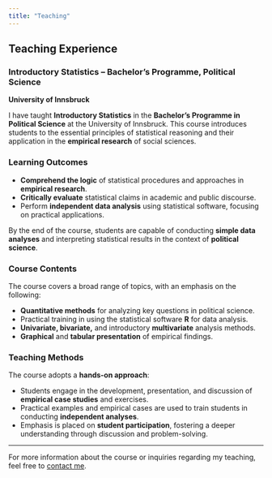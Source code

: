 ```yaml
---
title: "Teaching"
---
```


## Teaching Experience

### Introductory Statistics – Bachelor's Programme, Political Science  
**University of Innsbruck**

I have taught **Introductory Statistics** in the **Bachelor’s Programme in Political Science** at the University of Innsbruck. This course introduces students to the essential principles of statistical reasoning and their application in the **empirical research** of social sciences.

### Learning Outcomes

- **Comprehend the logic** of statistical procedures and approaches in **empirical research**.
- **Critically evaluate** statistical claims in academic and public discourse.
- Perform **independent data analysis** using statistical software, focusing on practical applications.
  
By the end of the course, students are capable of conducting **simple data analyses** and interpreting statistical results in the context of **political science**.

### Course Contents

The course covers a broad range of topics, with an emphasis on the following:

- **Quantitative methods** for analyzing key questions in political science.
- Practical training in using the statistical software **R** for data analysis.
- **Univariate, bivariate,** and introductory **multivariate** analysis methods.
- **Graphical** and **tabular presentation** of empirical findings.

### Teaching Methods

The course adopts a **hands-on approach**:

- Students engage in the development, presentation, and discussion of **empirical case studies** and exercises.
- Practical examples and empirical cases are used to train students in conducting **independent analyses**.
- Emphasis is placed on **student participation**, fostering a deeper understanding through discussion and problem-solving.

---

For more information about the course or inquiries regarding my teaching, feel free to [contact me](mailto:christian.schwaderer@uibk.ac.at).